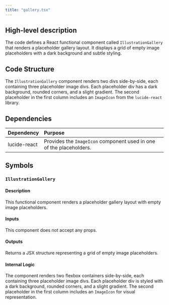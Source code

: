 ```yaml
---
title: "gallery.tsx"
---
```


## High-level description
The code defines a React functional component called `IllustrationGallery` that renders a placeholder gallery layout. It displays a grid of empty image placeholders with a dark background and subtle styling.

## Code Structure
The `IllustrationGallery` component renders two divs side-by-side, each containing three placeholder image divs. Each placeholder div has a dark background, rounded corners, and a slight gradient. The second placeholder in the first column includes an `ImageIcon` from the `lucide-react` library.

## Dependencies
| Dependency | Purpose |
|:-----------|:--------|
| lucide-react | Provides the `ImageIcon` component used in one of the placeholders. |

## Symbols

### `IllustrationGallery`
#### Description
This functional component renders a placeholder gallery layout with empty image placeholders.

#### Inputs
This component does not accept any props.

#### Outputs
Returns a JSX structure representing a grid of empty image placeholders.

#### Internal Logic
The component renders two flexbox containers side-by-side, each containing three placeholder image divs. Each placeholder div is styled with a dark background, rounded corners, and a slight gradient. The second placeholder in the first column includes an `ImageIcon` for visual representation.

